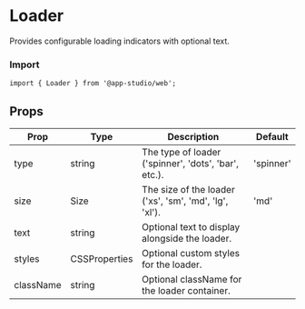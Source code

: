 # Loader

Provides configurable loading indicators with optional text.

### **Import**
  ```tsx
  import { Loader } from '@app-studio/web';
  ```

## Props

| Prop      | Type          | Description                                            | Default  |
| --------- | ------------- | ------------------------------------------------------ | -------- |
| type      | string        | The type of loader ('spinner', 'dots', 'bar', etc.).    | 'spinner' |
| size      | Size          | The size of the loader ('xs', 'sm', 'md', 'lg', 'xl'). | 'md'     |
| text      | string        | Optional text to display alongside the loader.          |          |
| styles    | CSSProperties | Optional custom styles for the loader.                 |          |
| className | string        | Optional className for the loader container.           |          |
